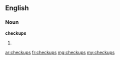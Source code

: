 ==English==

===Noun===
'''checkups'''

# {{plural of|checkup}}

[[ar:checkups]]
[[fr:checkups]]
[[mg:checkups]]
[[my:checkups]]